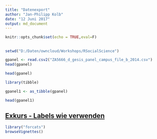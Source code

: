 ```yaml
---
title: "Datenexport"
author: "Jan-Philipp Kolb"
date: "12 Juni 2017"
output: md_document
---
```


```r
knitr::opts_chunk$set(echo = TRUE,eval=F)
```

## 

```r
setwd("D:/Daten/owncloud/Workshops/RSocialScience")
```

```r
gpanel <- read.csv2("ZA5666_d_gesis_panel_campus_file_b_2014.csv")
head(gpanel)
```

```r
head(gpanel)
```




```r
library(tibble)

gpanel1 <- as_tibble(gpanel)

head(gpanel1)
```


## [Exkurs - Labels wie verwenden]()

```r
library("forcats")
browseVignettes()
```

